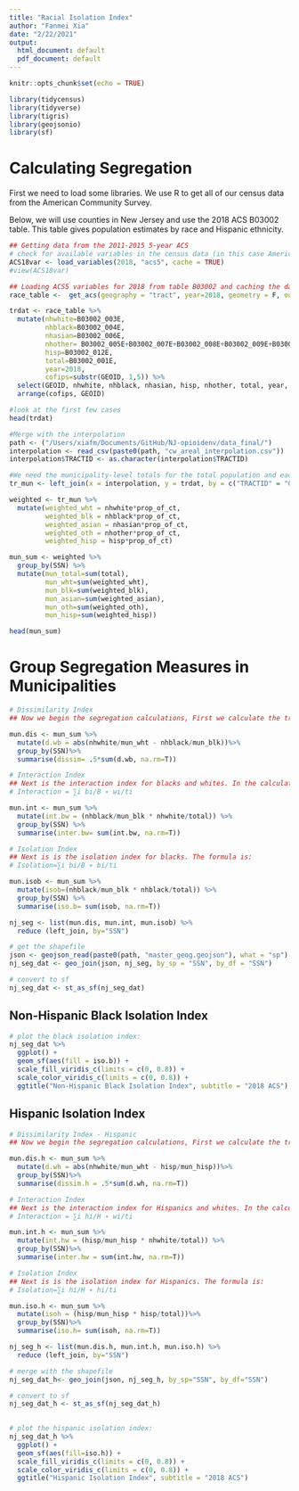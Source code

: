 ```yaml
---
title: "Racial Isolation Index"
author: "Fanmei Xia"
date: "2/22/2021"
output:
  html_document: default
  pdf_document: default
---
```


```r
knitr::opts_chunk$set(echo = TRUE)

library(tidycensus)
library(tidyverse)
library(tigris)
library(geojsonio)
library(sf)
```


# Calculating Segregation
First we need to load some libraries. We use R to get all of our census data from the American Community Survey.

Below, we will use counties in New Jersey and use the 2018 ACS B03002 table. This table gives population estimates by race and Hispanic ethnicity.


```r
## Getting data from the 2011-2015 5-year ACS
# check for available variables in the census data (in this case American Community Survey)
ACS18var <- load_variables(2018, "acs5", cache = TRUE)
#view(ACS18var)

## Loading ACS5 variables for 2018 from table B03002 and caching the dataset for faster future access.
race_table <-  get_acs(geography = "tract", year=2018, geometry = F, output="wide", table = "B03002", cache_table = T, state = "NJ")

trdat <- race_table %>%
  mutate(nhwhite=B03002_003E,
         nhblack=B03002_004E,
         nhasian=B03002_006E,
         nhother= B03002_005E+B03002_007E+B03002_008E+B03002_009E+B03002_010E,
         hisp=B03002_012E, 
         total=B03002_001E,
         year=2018,
         cofips=substr(GEOID, 1,5)) %>%
  select(GEOID, nhwhite, nhblack, nhasian, hisp, nhother, total, year, cofips )%>%
  arrange(cofips, GEOID)

#look at the first few cases
head(trdat)
```

```r
#Merge with the interpolation 
path <- ("/Users/xiafm/Documents/GitHub/NJ-opioidenv/data_final/")
interpolation <- read_csv(paste0(path, "cw_areal_interpolation.csv"))
interpolation$TRACTID <- as.character(interpolation$TRACTID)
```

```r
#We need the municipality-level totals for the total population and each race group
tr_mun <- left_join(x = interpolation, y = trdat, by = c("TRACTID" = "GEOID"))

weighted <- tr_mun %>%
  mutate(weighted_wht = nhwhite*prop_of_ct,
         weighted_blk = nhblack*prop_of_ct,
         weighted_asian = nhasian*prop_of_ct,
         weighted_oth = nhother*prop_of_ct,
         weighted_hisp = hisp*prop_of_ct)

mun_sum <- weighted %>%
  group_by(SSN) %>%
  mutate(mun_total=sum(total), 
         mun_wht=sum(weighted_wht),
         mun_blk=sum(weighted_blk), 
         mun_asian=sum(weighted_asian), 
         mun_oth=sum(weighted_oth), 
         mun_hisp=sum(weighted_hisp))

head(mun_sum)

```

# Group Segregation Measures in Municipalities

```r
# Dissimilarity Index 
## Now we begin the segregation calculations, First we calculate the tract-specific contribution to the municipality dissimilarity index, then we use the tapply() function to sum the tract-specific contributions within municipalities. The Dissimilarity index for blacks and whites is: D=.5∗∑i ∣(bi/B) − (wi/W)∣ where bi is the number of blacks in each tract, B is the number of blacks in the municipality, wi is the number of whites in the tract, and W is the number of whites in the municipality.

mun.dis <- mun_sum %>%
  mutate(d.wb = abs(nhwhite/mun_wht - nhblack/mun_blk))%>%
  group_by(SSN)%>%
  summarise(dissim= .5*sum(d.wb, na.rm=T))

# Interaction Index
## Next is the interaction index for blacks and whites. In the calculation first population is minority population, second is non-minority population. The formula is: 
# Interaction = ∑i bi/B ∗ wi/ti

mun.int <- mun_sum %>%
  mutate(int.bw = (nhblack/mun_blk * nhwhite/total)) %>%
  group_by(SSN) %>%
  summarise(inter.bw= sum(int.bw, na.rm=T))

# Isolation Index
## Next is is the isolation index for blacks. The formula is:
# Isolation=∑i bi/B ∗ bi/ti

mun.isob <- mun_sum %>%
  mutate(isob=(nhblack/mun_blk * nhblack/total)) %>%
  group_by(SSN) %>%
  summarise(iso.b= sum(isob, na.rm=T))

nj_seg <- list(mun.dis, mun.int, mun.isob) %>% 
  reduce (left_join, by="SSN")
```

```r
# get the shapefile
json <- geojson_read(paste0(path, "master_geog.geojson"), what = "sp")
nj_seg_dat <- geo_join(json, nj_seg, by_sp = "SSN", by_df = "SSN")

# convert to sf
nj_seg_dat <- st_as_sf(nj_seg_dat)
```

## Non-Hispanic Black Isolation Index

```r
# plot the black isolation index:
nj_seg_dat %>%
  ggplot() +
  geom_sf(aes(fill = iso.b)) +
  scale_fill_viridis_c(limits = c(0, 0.8)) +
  scale_color_viridis_c(limits = c(0, 0.8)) +
  ggtitle("Non-Hispanic Black Isolation Index", subtitle = "2018 ACS")
```

## Hispanic Isolation Index

```r
# Dissimilarity Index - Hispanic
## Now we begin the segregation calculations, First we calculate the tract-specific contribution to the municipality dissimilarity index, then we use the tapply() function to sum the tract-specific contributions within municipalities. The Dissimilarity index for blacks and whites is: D=.5∗∑i ∣(hi/H) − (wi/W)∣ where hi is the number of Hispanics in each tract, H is the number of Hispanics in the municipality, wi is the number of whites in the tract, and W is the number of whites in the municipality.

mun.dis.h <- mun_sum %>%
  mutate(d.wh = abs(nhwhite/mun_wht - hisp/mun_hisp))%>%
  group_by(SSN)%>%
  summarise(dissim.h = .5*sum(d.wh, na.rm=T))

# Interaction Index
## Next is the interaction index for Hispanics and whites. In the calculation first population is minority population, second is non-minority population. The formula is: 
# Interaction = ∑i hi/H ∗ wi/ti

mun.int.h <- mun_sum %>%
  mutate(int.hw = (hisp/mun_hisp * nhwhite/total)) %>%
  group_by(SSN)%>%
  summarise(inter.hw = sum(int.hw, na.rm=T))

# Isolation Index
## Next is is the isolation index for Hispanics. The formula is:
# Isolation=∑i hi/H ∗ hi/ti

mun.iso.h <- mun_sum %>%
  mutate(isoh = (hisp/mun_hisp * hisp/total))%>%
  group_by(SSN)%>%
  summarise(iso.h= sum(isoh, na.rm=T))

nj_seg_h <- list(mun.dis.h, mun.int.h, mun.iso.h) %>% 
  reduce (left_join, by="SSN")

# merge with the shapefile
nj_seg_dat_h<- geo_join(json, nj_seg_h, by_sp="SSN", by_df="SSN")

# convert to sf 
nj_seg_dat_h <- st_as_sf(nj_seg_dat_h)
  
```

```r
# plot the hispanic isolation index:
nj_seg_dat_h %>%
  ggplot() +
  geom_sf(aes(fill=iso.h)) +
  scale_fill_viridis_c(limits = c(0, 0.8)) +
  scale_color_viridis_c(limits = c(0, 0.8)) +
  ggtitle("Hispanic Isolation Index", subtitle = "2018 ACS")
```
